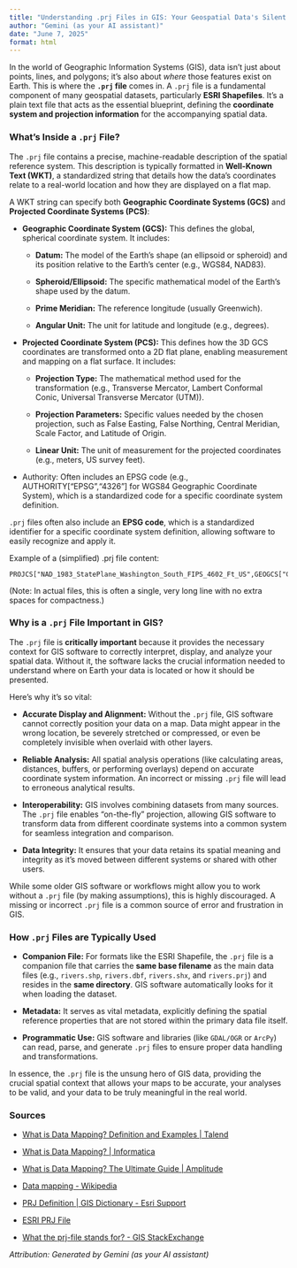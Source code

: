 ```yaml
---
title: "Understanding .prj Files in GIS: Your Geospatial Data's Silent Interpreter"
author: "Gemini (as your AI assistant)"
date: "June 7, 2025"
format: html
---
```


In the world of Geographic Information Systems (GIS), data isn't just about points, lines, and polygons; it's also about *where* those features exist on Earth. This is where the **`.prj` file** comes in. A `.prj` file is a fundamental component of many geospatial datasets, particularly **ESRI Shapefiles**. It's a plain text file that acts as the essential blueprint, defining the **coordinate system and projection information** for the accompanying spatial data.

### What's Inside a `.prj` File?

The `.prj` file contains a precise, machine-readable description of the spatial reference system. This description is typically formatted in **Well-Known Text (WKT)**, a standardized string that details how the data's coordinates relate to a real-world location and how they are displayed on a flat map.

A WKT string can specify both **Geographic Coordinate Systems (GCS)** and **Projected Coordinate Systems (PCS)**:

* **Geographic Coordinate System (GCS):** This defines the global, spherical coordinate system. It includes:

  * **Datum:** The model of the Earth's shape (an ellipsoid or spheroid) and its position relative to the Earth's center (e.g., WGS84, NAD83).

  * **Spheroid/Ellipsoid:** The specific mathematical model of the Earth's shape used by the datum.

  * **Prime Meridian:** The reference longitude (usually Greenwich).

  * **Angular Unit:** The unit for latitude and longitude (e.g., degrees).

* **Projected Coordinate System (PCS):** This defines how the 3D GCS coordinates are transformed onto a 2D flat plane, enabling measurement and mapping on a flat surface. It includes:

  * **Projection Type:** The mathematical method used for the transformation (e.g., Transverse Mercator, Lambert Conformal Conic, Universal Transverse Mercator (UTM)).

  * **Projection Parameters:** Specific values needed by the chosen projection, such as False Easting, False Northing, Central Meridian, Scale Factor, and Latitude of Origin.

  * **Linear Unit:** The unit of measurement for the projected coordinates (e.g., meters, US survey feet).

* Authority: Often includes an EPSG code (e.g., AUTHORITY["EPSG","4326"] for WGS84 Geographic Coordinate System), which is a standardized code for a specific coordinate system definition.

`.prj` files often also include an **EPSG code**, which is a standardized identifier for a specific coordinate system definition, allowing software to easily recognize and apply it.

Example of a (simplified) .prj file content:

```text
PROJCS["NAD_1983_StatePlane_Washington_South_FIPS_4602_Ft_US",GEOGCS["GCS_NAD_1983",DATUM["D_NAD_1983",SPHEROID["GRS_1980",6378137.0,298.257222101]],PRIMEM["Greenwich",0.0],UNIT["Degree",0.0174532925199433]],PROJECTION["Lambert_Conformal_Conic"],PARAMETER["False_Easting",1640416.666666667],PARAMETER["False_Northing",0.0],PARAMETER["Central_Meridian",-120.5833333333333],PARAMETER["Standard_Parallel_1",45.83333333333334],PARAMETER["Standard_Parallel_2",47.33333333333334],PARAMETER["Latitude_Of_Origin",45.33333333333334],UNIT["Foot_US",0.3048006096012192]]
```

(Note: In actual files, this is often a single, very long line with no extra spaces for compactness.)

### Why is a `.prj` File Important in GIS?

The `.prj` file is **critically important** because it provides the necessary context for GIS software to correctly interpret, display, and analyze your spatial data. Without it, the software lacks the crucial information needed to understand where on Earth your data is located or how it should be presented.

Here's why it's so vital:

* **Accurate Display and Alignment:** Without the `.prj` file, GIS software cannot correctly position your data on a map. Data might appear in the wrong location, be severely stretched or compressed, or even be completely invisible when overlaid with other layers.

* **Reliable Analysis:** All spatial analysis operations (like calculating areas, distances, buffers, or performing overlays) depend on accurate coordinate system information. An incorrect or missing `.prj` file will lead to erroneous analytical results.

* **Interoperability:** GIS involves combining datasets from many sources. The `.prj` file enables "on-the-fly" projection, allowing GIS software to transform data from different coordinate systems into a common system for seamless integration and comparison.

* **Data Integrity:** It ensures that your data retains its spatial meaning and integrity as it's moved between different systems or shared with other users.

While some older GIS software or workflows might allow you to work without a `.prj` file (by making assumptions), this is highly discouraged. A missing or incorrect `.prj` file is a common source of error and frustration in GIS.

### How `.prj` Files are Typically Used

* **Companion File:** For formats like the ESRI Shapefile, the `.prj` file is a companion file that carries the **same base filename** as the main data files (e.g., `rivers.shp`, `rivers.dbf`, `rivers.shx`, and `rivers.prj`) and resides in the **same directory**. GIS software automatically looks for it when loading the dataset.

* **Metadata:** It serves as vital metadata, explicitly defining the spatial reference properties that are not stored within the primary data file itself.

* **Programmatic Use:** GIS software and libraries (like `GDAL/OGR` or `ArcPy`) can read, parse, and generate `.prj` files to ensure proper data handling and transformations.

In essence, the `.prj` file is the unsung hero of GIS data, providing the crucial spatial context that allows your maps to be accurate, your analyses to be valid, and your data to be truly meaningful in the real world.

### Sources

* [What is Data Mapping? Definition and Examples | Talend](https://www.talend.com/resources/data-mapping/)

* [What is Data Mapping? | Informatica](https://www.informatica.com/resources/articles/data-mapping.html)

* [What is Data Mapping? The Ultimate Guide | Amplitude](https://amplitude.com/explore/data/what-is-data-mapping)

* [Data mapping - Wikipedia](https://en.wikipedia.org/wiki/Data_mapping)

* [PRJ Definition | GIS Dictionary - Esri Support](https://support.esri.com/en-us/gis-dictionary/prj)

* [ESRI PRJ File](https://vsp.pnnl.gov/help/vsample/ESRI_PRJ_File.htm)

* [What the prj-file stands for? - GIS StackExchange](https://gis.stackexchange.com/questions/360948/what-the-prj-file-stands-for)

*Attribution: Generated by Gemini (as your AI assistant)*
